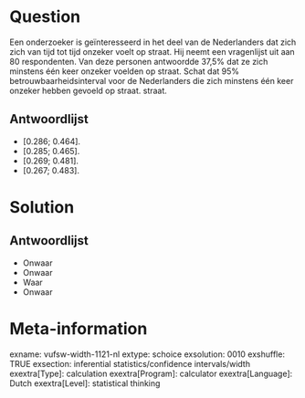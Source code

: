 Question
========
Een onderzoeker is geïnteresseerd in het deel van de Nederlanders dat zich zich van tijd tot tijd onzeker voelt op straat. Hij neemt een vragenlijst uit aan 80 respondenten. Van deze personen antwoordde 37,5% dat ze zich minstens één keer onzeker voelden op straat. Schat dat 95% betrouwbaarheidsinterval voor de Nederlanders die zich minstens één keer onzeker hebben gevoeld op straat. straat.

Antwoordlijst
----------
* \[0.286; 0.464\].
* \[0.285; 0.465\].
* \[0.269; 0.481\].
* \[0.267; 0.483\].

Solution
========

Antwoordlijst
----------
* Onwaar
* Onwaar
* Waar
* Onwaar

Meta-information
================
exname: vufsw-width-1121-nl
extype: schoice
exsolution: 0010
exshuffle: TRUE
exsection: inferential statistics/confidence intervals/width
exextra[Type]: calculation
exextra[Program]: calculator
exextra[Language]: Dutch
exextra[Level]: statistical thinking


